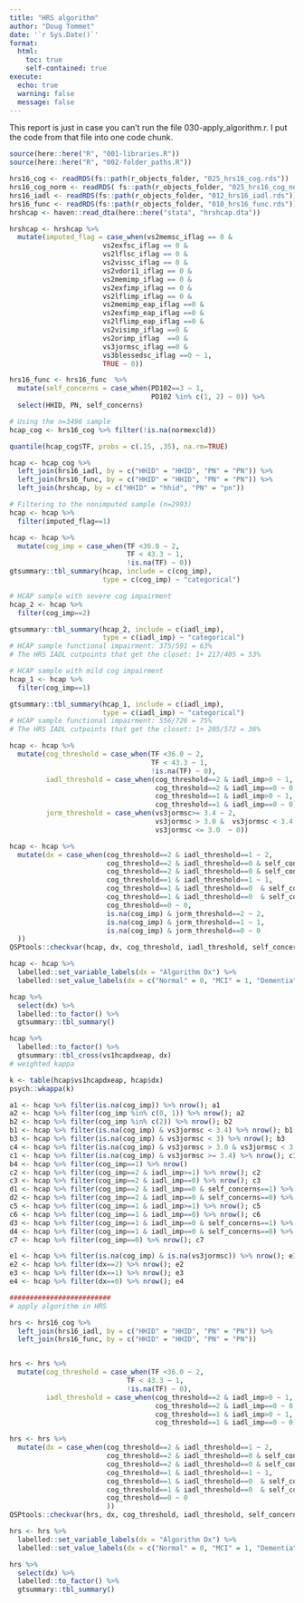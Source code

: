 ```yaml
---
title: "HRS algorithm"
author: "Doug Tommet"
date: '`r Sys.Date()`'
format: 
  html:
    toc: true
    self-contained: true
execute:
  echo: true
  warning: false
  message: false
---
```


This report is just in case you can't run the file 030-apply_algorithm.r.  I put the code from that file into one code chunk.


```r

source(here::here("R", "001-libraries.R"))
source(here::here("R", "002-folder_paths.R"))

hrs16_cog <- readRDS(fs::path(r_objects_folder, "025_hrs16_cog.rds"))
hrs16_cog_norm <- readRDS( fs::path(r_objects_folder, "025_hrs16_cog_norm.rds"))
hrs16_iadl <- readRDS(fs::path(r_objects_folder, "012_hrs16_iadl.rds"))
hrs16_func <- readRDS(fs::path(r_objects_folder, "010_hrs16_func.rds"))
hrshcap <- haven::read_dta(here::here("stata", "hrshcap.dta"))

hrshcap <- hrshcap %>%
  mutate(imputed_flag = case_when(vs2memsc_iflag == 0 &
                       vs2exfsc_iflag == 0 &
                       vs2lflsc_iflag == 0 &
                       vs2vissc_iflag == 0 &
                       vs2vdori1_iflag == 0 &
                       vs2memimp_iflag == 0 &
                       vs2exfimp_iflag == 0 &
                       vs2lflimp_iflag == 0 &
                       vs2memimp_eap_iflag ==0 &
                       vs2exfimp_eap_iflag ==0 &
                       vs2lflimp_eap_iflag ==0 &
                       vs2visimp_iflag ==0 &
                       vs2orimp_iflag  ==0 &
                       vs3jormsc_iflag ==0 &
                       vs3blessedsc_iflag ==0 ~ 1,
                       TRUE ~ 0))

hrs16_func <- hrs16_func  %>%
  mutate(self_concerns = case_when(PD102==3 ~ 1,
                                   PD102 %in% c(1, 2) ~ 0)) %>%
  select(HHID, PN, self_concerns)

# Using the n=3496 sample
hcap_cog <- hrs16_cog %>% filter(!is.na(normexcld))

quantile(hcap_cog$TF, probs = c(.15, .35), na.rm=TRUE)

hcap <- hcap_cog %>%
  left_join(hrs16_iadl, by = c("HHID" = "HHID", "PN" = "PN")) %>%
  left_join(hrs16_func, by = c("HHID" = "HHID", "PN" = "PN")) %>%
  left_join(hrshcap, by = c("HHID" = "hhid", "PN" = "pn"))

# Filtering to the nonimputed sample (n=2993)
hcap <- hcap %>%
  filter(imputed_flag==1)

hcap <- hcap %>%
  mutate(cog_imp = case_when(TF <36.0 ~ 2,
                             TF < 43.3 ~ 1,
                             !is.na(TF) ~ 0))
gtsummary::tbl_summary(hcap, include = c(cog_imp),
                       type = c(cog_imp) ~ "categorical")

# HCAP sample with severe cog impairment
hcap_2 <- hcap %>%
  filter(cog_imp==2)

gtsummary::tbl_summary(hcap_2, include = c(iadl_imp),
                       type = c(iadl_imp) ~ "categorical")
# HCAP sample functional impairment: 375/591 = 63%
# The HRS IADL cutpoints that get the closet: 1+ 217/405 = 53%

# HCAP sample with mild cog impairment
hcap_1 <- hcap %>%
  filter(cog_imp==1)

gtsummary::tbl_summary(hcap_1, include = c(iadl_imp),
                       type = c(iadl_imp) ~ "categorical")
# HCAP sample functional impairment: 556/726 = 75%
# The HRS IADL cutpoints that get the closet: 1+ 205/572 = 36%

hcap <- hcap %>%
  mutate(cog_threshold = case_when(TF <36.0 ~ 2,
                                   TF < 43.3 ~ 1,
                                   !is.na(TF) ~ 0),
         iadl_threshold = case_when(cog_threshold==2 & iadl_imp>0 ~ 1,
                                    cog_threshold==2 & iadl_imp==0 ~ 0,
                                    cog_threshold==1 & iadl_imp>0 ~ 1,
                                    cog_threshold==1 & iadl_imp==0 ~ 0),
         jorm_threshold = case_when(vs3jormsc>= 3.4 ~ 2,
                                    vs3jormsc > 3.0 &  vs3jormsc < 3.4 ~ 1,
                                    vs3jormsc <= 3.0  ~ 0))

hcap <- hcap %>%
  mutate(dx = case_when(cog_threshold==2 & iadl_threshold==1 ~ 2,
                        cog_threshold==2 & iadl_threshold==0 & self_concerns==1 ~ 2,
                        cog_threshold==2 & iadl_threshold==0 & self_concerns==0 ~ 1,
                        cog_threshold==1 & iadl_threshold==1 ~ 1,
                        cog_threshold==1 & iadl_threshold==0  & self_concerns==1~ 1,
                        cog_threshold==1 & iadl_threshold==0  & self_concerns==0~ 0,
                        cog_threshold==0 ~ 0,
                        is.na(cog_imp) & jorm_threshold==2 ~ 2,
                        is.na(cog_imp) & jorm_threshold==1 ~ 1,
                        is.na(cog_imp) & jorm_threshold==0 ~ 0
  ))
QSPtools::checkvar(hcap, dx, cog_threshold, iadl_threshold, self_concerns, jorm_threshold)

hcap <- hcap %>%
  labelled::set_variable_labels(dx = "Algorithm Dx") %>%
  labelled::set_value_labels(dx = c("Normal" = 0, "MCI" = 1, "Dementia" = 2))

hcap %>%
  select(dx) %>%
  labelled::to_factor() %>%
  gtsummary::tbl_summary()

hcap %>%
  labelled::to_factor() %>%
  gtsummary::tbl_cross(vs1hcapdxeap, dx)
# weighted kappa

k <- table(hcap$vs1hcapdxeap, hcap$dx)
psych::wkappa(k)

a1 <- hcap %>% filter(is.na(cog_imp)) %>% nrow(); a1
a2 <- hcap %>% filter(cog_imp %in% c(0, 1)) %>% nrow(); a2
b2 <- hcap %>% filter(cog_imp %in% c(2)) %>% nrow(); b2
b1 <- hcap %>% filter(is.na(cog_imp) & vs3jormsc < 3.4) %>% nrow(); b1
b3 <- hcap %>% filter(is.na(cog_imp) & vs3jormsc < 3) %>% nrow(); b3
c4 <- hcap %>% filter(is.na(cog_imp) & vs3jormsc > 3.0 & vs3jormsc < 3.4) %>% nrow(); c4
c1 <- hcap %>% filter(is.na(cog_imp) & vs3jormsc >= 3.4) %>% nrow(); c1
b4 <- hcap %>% filter(cog_imp==1) %>% nrow()
c2 <- hcap %>% filter(cog_imp==2 & iadl_imp>=1) %>% nrow(); c2
c3 <- hcap %>% filter(cog_imp==2 & iadl_imp==0) %>% nrow(); c3
d1 <- hcap %>% filter(cog_imp==2 & iadl_imp==0 & self_concerns==1) %>% nrow(); d1
d2 <- hcap %>% filter(cog_imp==2 & iadl_imp==0 & self_concerns==0) %>% nrow(); d2
c5 <- hcap %>% filter(cog_imp==1 & iadl_imp>=1) %>% nrow(); c5
c6 <- hcap %>% filter(cog_imp==1 & iadl_imp==0) %>% nrow(); c6
d3 <- hcap %>% filter(cog_imp==1 & iadl_imp==0 & self_concerns==1) %>% nrow(); d3
d4 <- hcap %>% filter(cog_imp==1 & iadl_imp==0 & self_concerns==0) %>% nrow(); d4
c7 <- hcap %>% filter(cog_imp==0) %>% nrow(); c7

e1 <- hcap %>% filter(is.na(cog_imp) & is.na(vs3jormsc)) %>% nrow(); e1
e2 <- hcap %>% filter(dx==2) %>% nrow(); e2
e3 <- hcap %>% filter(dx==1) %>% nrow(); e3
e4 <- hcap %>% filter(dx==0) %>% nrow(); e4

#########################
# apply algorithm in HRS

hrs <- hrs16_cog %>%
  left_join(hrs16_iadl, by = c("HHID" = "HHID", "PN" = "PN")) %>%
  left_join(hrs16_func, by = c("HHID" = "HHID", "PN" = "PN"))


hrs <- hrs %>%
  mutate(cog_threshold = case_when(TF <36.0 ~ 2,
                             TF < 43.3 ~ 1,
                             !is.na(TF) ~ 0),
         iadl_threshold = case_when(cog_threshold==2 & iadl_imp>0 ~ 1,
                                    cog_threshold==2 & iadl_imp==0 ~ 0,
                                    cog_threshold==1 & iadl_imp>0 ~ 1,
                                    cog_threshold==1 & iadl_imp==0 ~ 0))

hrs <- hrs %>%
  mutate(dx = case_when(cog_threshold==2 & iadl_threshold==1 ~ 2,
                        cog_threshold==2 & iadl_threshold==0 & self_concerns==1 ~ 2,
                        cog_threshold==2 & iadl_threshold==0 & self_concerns==0 ~ 1,
                        cog_threshold==1 & iadl_threshold==1 ~ 1,
                        cog_threshold==1 & iadl_threshold==0  & self_concerns==1~ 1,
                        cog_threshold==1 & iadl_threshold==0  & self_concerns==0~ 0,
                        cog_threshold==0 ~ 0
                        ))
QSPtools::checkvar(hrs, dx, cog_threshold, iadl_threshold, self_concerns)

hrs <- hrs %>%
  labelled::set_variable_labels(dx = "Algorithm Dx") %>%
  labelled::set_value_labels(dx = c("Normal" = 0, "MCI" = 1, "Dementia" = 2))

hrs %>%
  select(dx) %>%
  labelled::to_factor() %>%
  gtsummary::tbl_summary()

```
